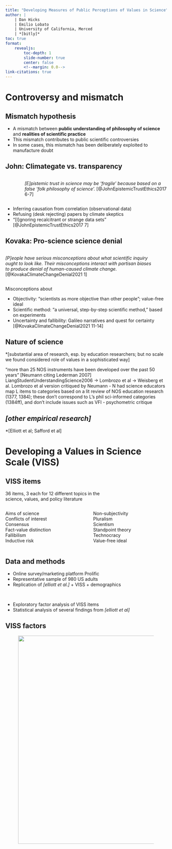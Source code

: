 ```yaml
---
title: "Developing Measures of Public Perceptions of Values in Science"
author: |
    | Dan Hicks 
    | Emilio Lobato
    | University of California, Merced
    | *[bitly]*
toc: true
format: 
    revealjs:
        toc-depth: 1
        slide-number: true
        center: false
        <!--margin: 0.0-->
link-citations: true
---
```


# Controversy and mismatch # {center="true"}

## Mismatch hypothesis

- A mismatch between **public understanding of philosophy of science** and **realities of scientific practice**
- This mismatch contributes to public scientific controversies
- In some cases, this mismatch has been deliberately exploited to manufacture doubt

## John: Climategate vs. transparency

:::: {.columns}
::: {.column}
![\n](img/John.jpg){fig-alt="Photo of Stephen John"}
:::
::: {.column}
*[E]pistemic trust in science may be 'fragile' because based on a false 'folk philosophy of science'.* [@JohnEpistemicTrustEthics2017 6-7]
:::
::::

- Inferring causation from correlation (observational data)
- Refusing (desk rejecting) papers by climate skeptics
- "[I]gnoring recalcitrant or strange data sets" [@JohnEpistemicTrustEthics2017 7]

## Kovaka: Pro-science science denial {.smaller}

:::: {.columns}
::: {.column}
*[P]eople have serious misconceptions about what scientific inquiry ought to look like. Their misconceptions interact with partisan biases to produce denial of human-caused climate change.* [@KovakaClimateChangeDenial2021 1]
:::
::: {.column}
![\n](img/Kovaka.jpg){fig-alt="Photo of Karen Kovaka"}
:::
::::

Misconceptions about 

- Objectivity: "scientists as more objective than other people"; value-free ideal
- Scientific method: "a universal, step-by-step scientific method," based on experiments
- Uncertainty and fallibility: Galileo narratives and quest for certainty [@KovakaClimateChangeDenial2021 11-14]


## Nature of science

*[substantial area of research, esp. by education researchers; 
but no scale we found considered role of values in a sophisticated way]

"more than 25 NOS instruments have been developed over the past 50 years" [Neumann citing Lederman 2007]
LiangStudentUnderstandingScience2006 -> Lombrozo et al -> Weisberg et al.
Lombrozo et al version critiqued by Neumann
    - N had science educators map L items to categories based on a lit review of NOS education research (1377, 1384); these don't correspond to L's phil sci-informed categories (1384ff), and don't include issues such as VFI
    - psychometric critique

## *[other empirical research]*

*[Elliott et al; Safford et al]



# Developing a Values in Science Scale (VISS)

## VISS items ##

36 items, 3 each for 12 different topics in the \
science, values, and policy literature

:::: {.columns}
::: {.column}
Aims of science\
Conflicts of interest\
Consensus\
Fact-value distinction\
Fallibilism\
Inductive risk
:::
::: {.column}
Non-subjectivity\
Pluralism\
Scientism\
Standpoint theory\
Technocracy\
Value-free ideal
:::
::::

## Data and methods ##

- Online survey/marketing platform Prolific
- Representative sample of 980 US adults
- Replication of *[elliott et al.]* + VISS + demographics

</br>

- Exploratory factor analysis of VISS items
- Statistical analysis of several findings from *[elliott et al]*

## VISS factors ##

<!--:::: {.columns}
::: {.column width="30%"}
Scientism\
Values in science\
Cynicism\
Power\
Textbook science\
Value-free ideal
:::
::: {.column width="70%"}--->
![\n](../out/02_six_corr_matrix.png){fig-alt="Screenshot of the factor correlation matrix.  The factors are labeled scientism, VIS (values in science), cynicism, power, textbook (science), and VFI (value-free ideal)" height="650"}





